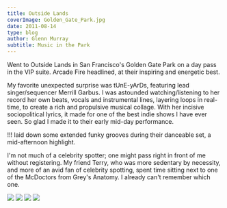 ```yaml
---
title: Outside Lands
coverImage: Golden_Gate_Park.jpg
date: 2011-08-14
type: blog
author: Glenn Murray
subtitle: Music in the Park
---
```


Went to Outside Lands in San Francisco's Golden Gate Park on a day pass in the VIP suite.
Arcade Fire headlined, at their inspiring and energetic best.

My favorite unexpected surprise was tUnE-yArDs, featuring lead singer/sequencer Merrill Garbus. I was astounded watching/listening to her record her own beats, vocals and instrumental lines, layering loops in real-time, to create a rich and propulsive  musical collage. With her incisive sociopolitical lyrics, it made for one of the best indie shows I have ever seen. So glad I made it to their early mid-day performance.

!!! laid down some extended funky grooves during their danceable set, a mid-afternoon highlight.

I'm not much of a celebrity spotter; one might pass right in front of me without registering. My friend Terry, who was more sedentary by necessity, and more of an avid fan of celebrity spotting, spent time sitting next to one of the McDoctors from Grey's Anatomy. I already can't remember which one.

<Image src="TuneyardsOutsideLands2011.JPG"  />
<TextCollapse src="TuneyardsOutsideLands2011.JPG" />
<Image src="!!!OutsideLands2011.JPG"  />
<TextCollapse src="!!!OutsideLands2011.JPG" />
<Image src="ArcadeFire1OutsideLands2011.JPG"  />
<TextCollapse src="ArcadeFire1OutsideLands2011.JPG" />
<Image src="ArcadeFire2OutsideLands2011.JPG"  />
<TextCollapse src="ArcadeFire2OutsideLands2011.JPG" />